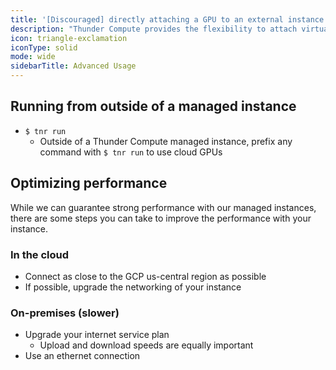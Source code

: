 ```yaml
---
title: '[Discouraged] directly attaching a GPU to an external instance'
description: "Thunder Compute provides the flexibility to attach virtual GPUs to your own cloud instances, kubernetes clusters, servers, or even personal computers. While this is even more convenient to set up than our managed instances, performance will be severely limited by the network connection to the virtually attached GPU. Given this unreliability, we discourage use of these features."
icon: triangle-exclamation
iconType: solid
mode: wide
sidebarTitle: Advanced Usage
---
```


## Running from outside of a managed instance

*   `$ tnr run`
    *   Outside of a Thunder Compute managed instance, prefix any command with `$ tnr run` to use cloud GPUs

## Optimizing performance

While we can guarantee strong performance with our managed instances, there are some steps you can take to improve the performance with your instance.

### In the cloud

*   Connect as close to the GCP us-central region as possible
*   If possible, upgrade the networking of your instance

### On-premises (slower)

*   Upgrade your internet service plan
    *   Upload and download speeds are equally important
*   Use an ethernet connection
